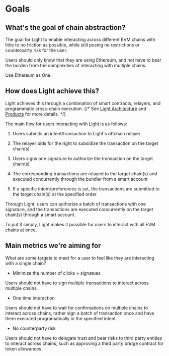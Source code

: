# Goals

## What's the goal of chain abstraction?

The goal for Light to enable interacting across different EVM chains with little to no friction as possible,
while still posing no restrictions or counterparty risk for the user.

Users should only know that they are using Ethereum, and not have to bear the burden from the complexities of interacting with multiple chains.

Use Ethereum as One.

## How does Light achieve this?

Light achieves this through a combination of smart contracts, relayers, and programmatic cross-chain execution.
{/* See [Light Architecture](./architecture) and [Products](./products) for more details. */}

The main flow for users interacting with Light is as follows:

1. Users submits an intent/transaction to Light's offchain relayer

2. The relayer bids for the right to subsidize the transaction on the target chain(s)

3. Users signs one signature to authorize the transaction on the target chain(s)

4. The corresponding transactions are relayed to the target chain(s) and executed concurrently through the bundler from a smart account

5. If a specific intent/preferences is set, the transactions are submitted to the target chain(s) at the specified order

Through Light, users can authorize a batch of transactions with one signature, and the transactions are executed concurrently on the target chain(s) through a smart account.

To put it simply, Light makes it possible for users to interact with all EVM chains at once.

## Main metrics we're aiming for

What are some targets to meet for a user to feel like they are interacting with a single chain?

- Minimize the number of clicks + signatues

Users should not have to sign multiple transactions to interact across multiple chains.

- One time interaction

Users should not have to wait for confirmations on multiple chains to interact across chains, rather sign a batch of transaction once and have them executed programatically in the specified intent.

- No counterparty risk

Users should not have to delegate trust and bear risks to third party entities to interact across chains, such as approving a third party bridge contract for token allowances.
